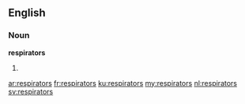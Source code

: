 ==English==

===Noun===
'''respirators'''

# {{plural of|respirator}}

[[ar:respirators]]
[[fr:respirators]]
[[ku:respirators]]
[[my:respirators]]
[[nl:respirators]]
[[sv:respirators]]